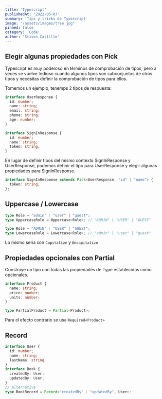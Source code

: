 ```yaml
---
title: 'Typescript'
publishedAt: '2022-05-07'
summary: 'Tips y tricks de Typescript'
image: "/assets/images/tree.jpg"
pinned: false
category: 'Code'
author: 'Stiven Castillo'
---
```


## Elegir algunas propiedades con Pick

Typescript es muy poderoso en términos de comprobación de tipos, pero a veces se vuelve tedioso cuando algunos tipos son subconjuntos
de otros tipos y necesitas definir la comprobación de tipos para ellos.

Tomemos un ejemplo, tenemps 2 tipos de respuesta:

```ts
interface UserResponse {
  id: number;
  name: string;
  email: string;
  phone: string;
  age: number;
}
```

```ts
interface SignInResponse {
  id: number;
  name: string;
  token: string;
}
```

En lugar de definir tipos del mismo contexto SignInResponse y UserResponse,
podemos definir el tipo para UserResponse y elegir algunas propiedades para SignInResponse.

```ts
interface SignInResponse extends Pick<UserResponse, "id" | "name"> {
  token: string;
};
```

## Uppercase / Lowercase

```ts
type Role = "admin" | "user" | "guest";
type UppercaseRole = Uppercase<Role>; // "ADMIN" | "USER" | "GUEST"

type Role = "ADMIN" | "USER" | "GUEST";
type LowercaseRole = Lowercase<Role>; // "admin" | "user" | "guest"
```

Lo mismo sería con `Capitalize` y `Uncapitalize`

## Propiedades opcionales con Partial

Construye un tipo con todas las propiedades de Type establecidas como opcionales.

```ts
interface Product {
  name: string;
  price: number;
  units: number;
}

type PartialProduct = Partial<Product>;
```

Para el efecto contrario se usa `Required<Product>`

## Record

```ts
interface User {
  id: number;
  name: string;
  lastName: string
}
interface Book {
  createdBy: User;
  updatedBy: User;
}
// Alternativa
type BookRecord = Record<"createdBy" | "updatedBy", User>;
```
